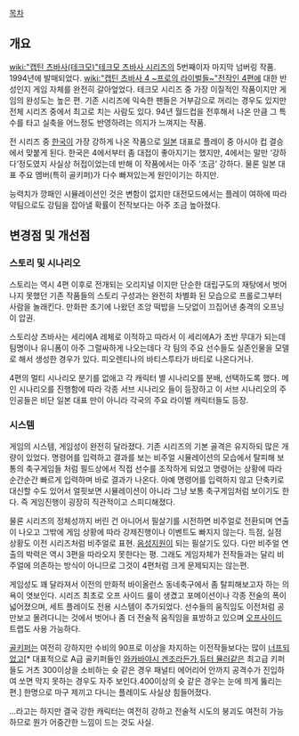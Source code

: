 [[목차]]
== 개요 ==
[[wiki:"캡틴 츠바사(테크모)"테크모 츠바사 시리즈]]의 5번째이자 마지막 넘버링 작품. 1994년에 발매되었다.
[[wiki:"캡틴 츠바사 4 ~프로의 라이벌들~"전작인 4편]]에 대한 반성인지 게임 자체를 완전히 갈아엎었다. 테크모 시리즈 중 가장 이질적인 작품이지만 게임의 완성도는 높은 편. 기존 시리즈에 익숙한 팬들은 거부감으로 꺼리는 경우도 있지만 전체 시리즈 중에서 최고로 치는 사람도 있다. 94년 월드컵을 전후해서 나온 만큼 그 특수를 타고 실축을 어느정도 반영하려는 의지가 느껴지는 작품.

전 시리즈 중 [[한국]]이 가장 강하게 나온 작품으로 [[일본]] 대표로 플레이 중 아시아 컵 결승에서 맞붙게 된다. 한국은 4에서부터 좀 대접이 좋아지기는 했지만, 4에서는 말만 ‘강하다’정도였지 사실상 허접이었는데 반해 이 작품에서는 아주 ‘조금’ 강하다. 물론 일본 대표 주요 멤버(특히 골키퍼)가 다수 빠져있는게 원인이기는 하지만.

능력치가 깡패인 시뮬레이션인 것은 변함이 없지만 대전모드에서는 플레이 여하에 따라 약팀으로도 강팀을 잡아낼 확률이 전작보다는 아주 조금 높아졌다.

== 변경점 및 개선점 ==
=== 스토리 및 시나리오 ===
스토리는 역시 4편 이후로 전개되는 오리지널 이지만 단순한 대립구도의 재탕에서 벗어나지 못했던 기존 작품들의 스토리 구성과는 완전히 차별화 된 모습으로 프롤로그부터 사람을 놀래킨다. 만화판 초기에 나왔던 조앙 떡밥을 느닷없이 끄집어낸 충격의 오프닝이 압권.

스토리상 츠바사는 세리에A 레체로 이적하고 따라서 이 세리에A가 초반 무대가 되는데 팀명이나 유니폼이 아주 그럴싸하게 나오는데다 각 팀의 주요 선수들도 실존인물을 모델로 해서 생성한 경우가 있다. 피오렌티나의 바티스투타가 바티로 나온다거나.

4편의 멀티 시나리오 분기를 없애고 각 캐릭터 별 시나리오를 분배, 선택하도록 했다. 메인 시나리오를 진행함에 따라 각종 서브 시나리오 들이 등장하고 이 서브 시나리오의 주인공들은 비단 일본 대표 만이 아니라 각국의 주요 라이벌 캐릭터들도 등장. 

=== 시스템 ===
게임의 시스템, 게임성이 완전히 달라졌다. 기존 시리즈의 기본 골격은 유지하되 많은 개량이 있었다. 명령어를 입력하고 결과를 보는 비주얼 시뮬레이션의 모습에서 탈피해 보통의 축구게임들 처럼 필드상에서 직접 선수를 조작하게 되었고 명령어는 상황에 따라 순간순간 빠르게 입력하며 바로 결과가 나온다. 아예 명령어를 입력하지 않고 단축키로 대신할 수도 있어서 얼핏보면 시뮬레이션이 아니라 그냥 보통 축구게임처럼 보이기도 한다. 즉 게임진행이 굉장히 직관적이고 스피디해졌다.

물론 시리즈의 정체성까지 버린 건 아니어서 필살기를 시전하면 비주얼로 전환되며 연출이 나오고 그밖에 게임 상황에 따라 강제진행이나 이벤트도 빠지지 않는다. 득점, 실점 상황도 이전 시리즈처럼 비주얼로 표현. [[음성지원]]이 되는 필살기도 있다. 다만 비주얼 연출의 박력은 역시 3편을 따라오지 못한다는 평. 그래도 게임자체가 전작들과는 달리 비주얼에 의존하는 방식이 아니므로 그것이 4편처럼 크게 문제되지는 않는편.

게임성도 꽤 달라져서 이전의 만화적 바이올런스 동네축구에서 좀 탈피해보고자 하는 의욕이 엿보인다. 시리즈 최초로 오프 사이드 룰이 생겼고 포메이션이나 각종 전술의 폭이 넓어졌으며, 세트 플레이도 전용 시스템이 추가되었다. 선수들의 움직임도 이전처럼 공만보고 몰려다니는 것에서 벗어나 좀 더 전술적 움직임을 표방하고 있으며 [[오프사이드]] 트랩도 사용 가능하다. 

[[골키퍼]]는 여전히 강하지만 수비의 90프로 이상을 차지하는 이전작들보다는 많이 [[너프]]되었고[* 대표적으로 A급 골키퍼들인 [[와카바야시 겐조]]라든가,[[듀터 뮬러]]같은 최고급 키퍼들도 거츠 300이상을 소비하는 슛 같은 경우 패널티 에어리어 안까지 공격수가 진입하여 쏘면 막지 못하는 경우도 자주 보인다.400이상의 슛 같은 경우는 눈에 띄게 뚫리는 편.] 한명으로 마구 제끼고 다니는 플레이도 사실상 힘들어졌다. 


...라고는 하지만 결국 강한 캐릭터는 여전히 강하고 전술적 시도의 붕괴도 여전히 가능하므로 뭔가 어중간한 느낌이 드는 것도 사실.
